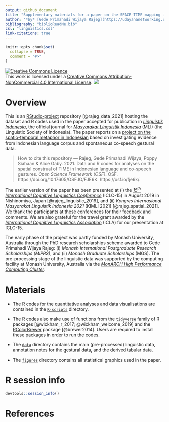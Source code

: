 ```yaml
---
output: github_document
title: "Supplementary materials for a paper on the SPACE-TIME mapping in Indonesian based on linguistic and gestural data"
author: '*by* [Gede Primahadi Wijaya Rajeg](https://udayananetworking.unud.ac.id/lecturer/880-gede-primahadi-wijaya-rajeg) <a itemprop="sameAs" content="https://orcid.org/0000-0002-2047-8621" href="https://orcid.org/0000-0002-2047-8621" target="orcid.widget" rel="noopener noreferrer" style="vertical-align:top;"><img src="https://orcid.org/sites/default/files/images/orcid_16x16.png" style="width:1em;margin-right:.5em;" alt="ORCID iD icon"></a>, [Poppy Siahaan](https://orient.phil-fak.uni-koeln.de/en/personen/wissenschaftliche-mitarbeiterinnen/dr-poppy-siahaan), & [Alice Gaby](https://research.monash.edu/en/persons/alice-gaby) <a itemprop="sameAs" content="https://orcid.org/0000-0003-4637-5513" href="https://orcid.org/0000-0003-4637-5513" target="orcid.widget" rel="noopener noreferrer" style="vertical-align:top;"><img src="https://orcid.org/sites/default/files/images/orcid_16x16.png" style="width:1em;margin-right:.5em;" alt="ORCID iD icon"></a>'
bibliography: "biblioReadMe.bib"
csl: "linguistics.csl"
link-citations: true
---
```


<!-- README.md is generated from README.Rmd. Please edit that file -->

```r
knitr::opts_chunk$set(
  collapse = TRUE,
  comment = "#>"
)
```

<!-- badges: start -->

<a rel="license" href="http://creativecommons.org/licenses/by-nc/4.0/"><img alt="Creative Commons Licence" style="border-width:0" src="https://i.creativecommons.org/l/by-nc/4.0/88x31.png" /></a><br />This work is licensed under a <a rel="license" href="http://creativecommons.org/licenses/by-nc/4.0/">Creative Commons Attribution-NonCommercial 4.0 International License</a>. [![](https://img.shields.io/badge/doi-10.17605/OSF.IO/FJE6K-green.svg)](https://doi.org/10.17605/OSF.IO/FJE6K)

<!-- badges: end -->

# Overview

This is an [RStudio-project](https://r4ds.had.co.nz/workflow-projects.html) repository [@rajeg_data_2021] hosting the dataset and R codes used in the paper accepted for publication in [*Linguistik Indonesia*](http://ojs.linguistik-indonesia.org/index.php/linguistik_indonesia), the official journal for [*Masyarakat Linguistik Indonesia*](https://www.mlindonesia.org/) (MLI) (the Linguistic Society of Indonesia). The paper reports on a [project on the spatio-temporal metaphor in Indonesian](https://udayananetworking.unud.ac.id/lecturer/research/880-gede-primahadi-wijaya-rajeg/spatial-construal-of-time-in-indonesian-language-and-co-speech-gestures-132) based on investigating evidence from Indonesian language corpus and spontaneous co-speech gestural data.

> How to cite this repository --- Rajeg, Gede Primahadi Wijaya, Poppy Siahaan & Alice Gaby. 2021. Data and R codes for analyses on the spatial construal of TIME in Indonesian language and co-speech gestures. *Open Science Framework (OSF)*. OSF. https://doi.org/10.17605/OSF.IO/FJE6K. https://osf.io/fje6k/.


The earlier version of the paper has been presented at (i) the [*15^th^ International Cognitive Linguistics Conference*](https://iclc2019.site/general-theme-session-presentations/#fri-07-03) (ICLC-15) in August 2019 in Nishinomiya, Japan [@rajeg_linguistic_2019], and (ii) *Kongres Internasional Masyarakat Linguistik Indonesia 2021* (KIMLI 2021) [@rajeg_spatial_2021]. We thank the participants at these conferences for their feedback and comments. We are also grateful for the travel grant awarded by the [*International Cognitive Linguistics Association*](https://www.cognitivelinguistics.org/en) (ICLA) for our presentation at ICLC-15.

The early phase of the project was partly funded by Monash University, Australia through the PhD research scholarships scheme awarded to Gede Primahadi Wijaya Rajeg: (i) *Monash International Postgraduate Research Scholarships (MIPRS)*, and (ii) *Monash Graduate Scholarships* (MGS). The pre-processing stage of the linguistic data was supported by the computing facility at Monash University, Australia via the [*MonARCH High Performance Computing Cluster*](https://docs.monarch.erc.monash.edu/MonARCH/aboutMonArch.html).

# Materials

- The R codes for the quantitative analyses and data visualisations are contained in the [`R-scripts`](https://github.com/gederajeg/spatiotemporal-metaphor-indonesian/tree/main/R-scripts) directory.

- The R codes also make use of functions from the [`tidyverse`](https://www.tidyverse.org/) family of R packages [@wickham_r_2017; @wickham_welcome_2019] and the [RColorBrewer](https://cran.r-project.org/web/packages/RColorBrewer/index.html) package [@brewer2014]. Users are required to install these packages in order to run the codes.

- The [`data`](https://github.com/gederajeg/spatiotemporal-metaphor-indonesian/tree/main/data) directory contains the main (pre-processed) linguistic data, annotation notes for the gestural data, and the derived tabular data.

- The [`figures`](https://github.com/gederajeg/spatiotemporal-metaphor-indonesian/tree/main/figures) directory contains all statistical graphics used in the paper.

# R session info

```r
devtools::session_info()
```

# References
